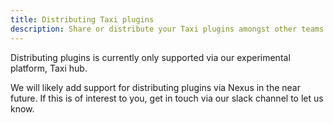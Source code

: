 ```yaml
---
title: Distributing Taxi plugins
description: Share or distribute your Taxi plugins amongst other teams or the community
---
```



Distributing plugins is currently only supported via our experimental platform, <Link to="/devtools/taxi-hub">Taxi hub</Link>.

We will likely add support for distributing plugins via Nexus in the near future.  If this is of interest to you, get in touch via
our slack channel to let us know.


